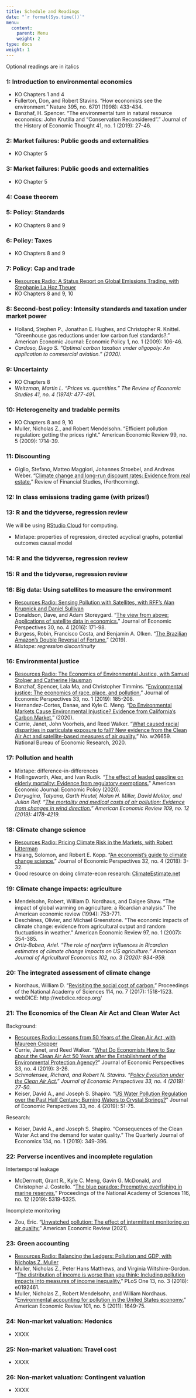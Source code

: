 ```yaml
---
title: Schedule and Readings
date: "`r format(Sys.time())`"
menu:
  content:
    parent: Menu
    weight: 2
type: docs
weight: 1
---
```


Optional readings are in italics

### 1: Introduction to environmental economics

 - KO Chapters 1 and 4
 - Fullerton, Don, and Robert Stavins. "How economists see the environment." Nature 395, no. 6701 (1998): 433-434.
 - Banzhaf, H. Spencer. "The environmental turn in natural resource economics: John Krutilla and “Conservation Reconsidered”." Journal of the History of Economic Thought 41, no. 1 (2019): 27-46.

### 2: Market failures: Public goods and externalities

 - KO Chapter 5

### 3: Market failures: Public goods and externalities

  - KO Chapter 5

### 4: Coase theorem

### 5: Policy: Standards

  - KO Chapters 8 and 9

### 6: Policy: Taxes

  - KO Chapters 8 and 9

### 7: Policy: Cap and trade

  - [Resources Radio: A Status Report on Global Emissions Trading, with Stephanie La Hoz Theuer](https://www.resourcesmag.org/resources-radio/status-report-global-emissions-trading-stephanie-la-hoz-theuer/)
  - KO Chapters 8 and 9, 10

### 8: Second-best policy: Intensity standards and taxation under market power

  - Holland, Stephen P., Jonathan E. Hughes, and Christopher R. Knittel. "Greenhouse gas reductions under low carbon fuel standards?." American Economic Journal: Economic Policy 1, no. 1 (2009): 106-46.
  - *Cardoso, Diego S. "Optimal carbon taxation under oligopoly: An application to commercial aviation." (2020).*

### 9: Uncertainty

  - KO Chapters 8
  - *Weitzman, Martin L. "Prices vs. quantities." The Review of Economic Studies 41, no. 4 (1974): 477-491.*

### 10: Heterogeneity and tradable permits

  - KO Chapters 8 and 9, 10
  - Muller, Nicholas Z., and Robert Mendelsohn. "Efficient pollution regulation: getting the prices right." American Economic Review 99, no. 5 (2009): 1714-39.

### 11: Discounting

  - Giglio, Stefano, Matteo Maggiori, Johannes Stroebel, and Andreas Weber. "[Climate change and long-run discount rates: Evidence from real estate.](http://pages.stern.nyu.edu/~jstroebe/PDF/GMRSW_Climate.pdf)" Review of Financial Studies, (Forthcoming).

### 12: In class emissions trading game (with prizes!)

### 13: R and the tidyverse, regression review

We will be using [RStudio Cloud](https://rstudio.cloud/) for computing.

  - Mixtape: properties of regression, directed acyclical graphs, potential outcomes causal model

### 14: R and the tidyverse, regression review

### 15: R and the tidyverse, regression review

### 16: Big data: Using satellites to measure the environment

  - [Resources Radio: Sensing Pollution with Satellites, with RFF's Alan Krupnick and Daniel Sullivan](https://www.resourcesmag.org/resources-radio/resources-radio-sensing-pollution-with-satellites-with-rff039s-alan-krupnick-and-daniel-sullivan/)
  - Donaldson, Dave, and Adam Storeygard. "[The view from above: Applications of satellite data in economics.](https://pubs.aeaweb.org/doi/pdfplus/10.1257/jep.30.4.171)" Journal of Economic Perspectives 30, no. 4 (2016): 171-98.
  - Burgess, Robin, Francisco Costa, and Benjamin A. Olken. "[The Brazilian Amazon’s Double Reversal of Fortune.](https://files.osf.io/v1/resources/67xg5/providers/osfstorage/5d4af97a272b140019eadf58?action=download&direct&version=1)" (2019).
  - *Mixtape: regression discontinuity*

### 16: Environmental justice

  - [Resources Radio: The Economics of Environmental Justice, with Samuel Stolper and Catherine Hausman](https://www.resourcesmag.org/resources-radio/economics-environmental-justice-samuel-stolper-and-catherine-hausman/)
  - Banzhaf, Spencer, Lala Ma, and Christopher Timmins. "[Environmental justice: The economics of race, place, and pollution.](https://pubs.aeaweb.org/doi/pdfplus/10.1257/jep.33.1.185)" Journal of Economic Perspectives 33, no. 1 (2019): 185-208.
  - Hernandez-Cortes, Danae, and Kyle C. Meng. "[Do Environmental Markets Cause Environmental Injustice? Evidence from California’s Carbon Market.](https://www.nber.org/system/files/working_papers/w27205/w27205.pdf)" (2020).
  - Currie, Janet, John Voorheis, and Reed Walker. "[What caused racial disparities in particulate exposure to fall? New evidence from the Clean Air Act and satellite-based measures of air quality.](https://www.nber.org/system/files/working_papers/w26659/w26659.pdf)" No. w26659. National Bureau of Economic Research, 2020.

### 17: Pollution and health

  - Mixtape: difference-in-differences
  - Hollingsworth, Alex, and Ivan Rudik. "[The effect of leaded gasoline on elderly mortality: Evidence from regulatory exemptions.](https://osf.io/preprints/socarxiv/rdy6g/)" American Economic Journal: Economic Policy (2020).
  - *Deryugina, Tatyana, Garth Heutel, Nolan H. Miller, David Molitor, and Julian Reif. "[The mortality and medical costs of air pollution: Evidence from changes in wind direction.](http://www.julianreif.com/research/reif.aer.2019.pollution.pdf)" American Economic Review 109, no. 12 (2019): 4178-4219.*

### 18: Climate change science

  - [Resources Radio: Pricing Climate Risk in the Markets, with Robert Litterman
](https://www.resourcesmag.org/resources-radio/pricing-climate-risk-markets-robert-litterman/)
  - Hsiang, Solomon, and Robert E. Kopp. "[An economist's guide to climate change science.](https://www.aeaweb.org/articles?id=10.1257%2Fjep.32.4.3)" Journal of Economic Perspectives 32, no. 4 (2018): 3-32.
  - Good resource on doing climate-econ research: [ClimateEstimate.net](https://climateestimate.net/getting-started)

### 19: Climate change impacts: agriculture

  - Mendelsohn, Robert, William D. Nordhaus, and Daigee Shaw. "The impact of global warming on agriculture: a Ricardian analysis." The American economic review (1994): 753-771.
  - Deschênes, Olivier, and Michael Greenstone. "The economic impacts of climate change: evidence from agricultural output and random fluctuations in weather." American Economic Review 97, no. 1 (2007): 354-385.
  - *Ortiz‐Bobea, Ariel. "The role of nonfarm influences in Ricardian estimates of climate change impacts on US agriculture." American Journal of Agricultural Economics 102, no. 3 (2020): 934-959.*

### 20: The integrated assessment of climate change

  - Nordhaus, William D. "[Revisiting the social cost of carbon.](https://www.pnas.org/content/114/7/1518.full)" Proceedings of the National Academy of Sciences 114, no. 7 (2017): 1518-1523.
  - webDICE: http://webdice.rdcep.org/

### 21: The Economics of the Clean Air Act and Clean Water Act

Background:

  - [Resources Radio: Lessons from 50 Years of the Clean Air Act, with Maureen Cropper](https://www.resourcesmag.org/resources-radio/lessons-50-years-clean-air-act-maureen-cropper/)
  -  Currie, Janet, and Reed Walker. "[What Do Economists Have to Say about the Clean Air Act 50 Years after the Establishment of the Environmental Protection Agency?](https://www.aeaweb.org/articles/pdf/doi/10.1257/jep.33.4.3)" Journal of Economic Perspectives 33, no. 4 (2019): 3-26.
  - *Schmalensee, Richard, and Robert N. Stavins. "[Policy Evolution under the Clean Air Act.](https://www.aeaweb.org/articles/pdf/doi/10.1257/jep.33.4.27)" Journal of Economic Perspectives 33, no. 4 (2019): 27-50.*
  - Keiser, David A., and Joseph S. Shapiro. "[US Water Pollution Regulation over the Past Half Century: Burning Waters to Crystal Springs?](https://www.aeaweb.org/articles/pdf/doi/10.1257/jep.33.4.51)" Journal of Economic Perspectives 33, no. 4 (2019): 51-75.


Research:

  - Keiser, David A., and Joseph S. Shapiro. "Consequences of the Clean Water Act and the demand for water quality." The Quarterly Journal of Economics 134, no. 1 (2019): 349-396.

### 22: Perverse incentives and incomplete regulation

Intertemporal leakage

  - McDermott, Grant R., Kyle C. Meng, Gavin G. McDonald, and Christopher J. Costello. "[The blue paradox: Preemptive overfishing in marine reserves.](https://www.pnas.org/content/pnas/116/12/5319.full.pdf)" Proceedings of the National Academy of Sciences 116, no. 12 (2019): 5319-5325.

Incomplete monitoring

  -  Zou, Eric. "[Unwatched pollution: The effect of intermittent monitoring on air quality.](http://www.eric-zou.com/s/monitor_zou_202004.pdf)" American Economic Review (2021).

### 23: Green accounting

  - [Resources Radio: Balancing the Ledgers: Pollution and GDP, with Nicholas Z. Muller](https://www.resourcesmag.org/resources-radio/balancing-ledgers-pollution-and-gdp-nicholas-z-muller/)
  - Muller, Nicholas Z., Peter Hans Matthews, and Virginia Wiltshire-Gordon. "[The distribution of income is worse than you think: Including pollution impacts into measures of income inequality.](https://journals.plos.org/plosone/article?id=10.1371/journal.pone.0192461)" PLoS One 13, no. 3 (2018): e0192461.
  - Muller, Nicholas Z., Robert Mendelsohn, and William Nordhaus. "[Environmental accounting for pollution in the United States economy.](https://www.jstor.org/stable/pdf/23045618.pdf?casa_token=bUniEpvduJ8AAAAA:U7ZaKBn5lpzjd-lfEMXtvs4xZB_yIY_0hLDVl9tGk2MPZ3TPx7Q9eRy0Vk9z3sHZGNhTxqw3w83WxT5jyGWr4HRnIGOxK1amXRBTpQWT7PrPUNhakdM)" American Economic Review 101, no. 5 (2011): 1649-75.

### 24: Non-market valuation: Hedonics

  - XXXX

### 25: Non-market valuation: Travel cost

  - XXXX

### 26: Non-market valuation: Contingent valuation

  - XXXX
